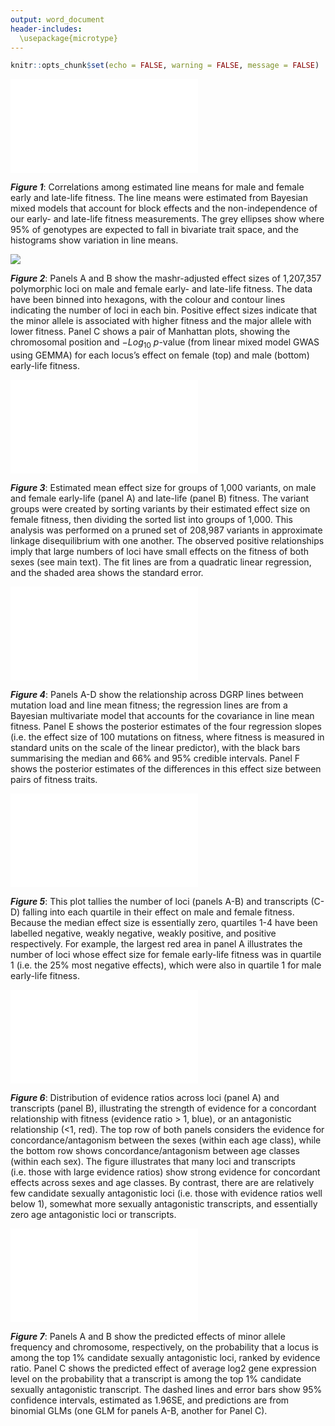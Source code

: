 ```yaml
---
output: word_document
header-includes: 
  \usepackage{microtype}
---
```


```r
knitr::opts_chunk$set(echo = FALSE, warning = FALSE, message = FALSE)
```


![](../figures/fig1.pdf)

***Figure 1***: Correlations among estimated line means for male and female early and late-life fitness. The line means were estimated from Bayesian mixed models that account for block effects and the non-independence of our early- and late-life fitness measurements. The grey ellipses show where 95% of genotypes are expected to fall in bivariate trait space, and the histograms show variation in line means.

\newpage

![](../figures/fig2_SNPs_manhattan_plot_edited.png)

***Figure 2***: Panels A and B show the mashr-adjusted effect sizes of 1,207,357 polymorphic loci on male and female early- and late-life fitness. The data have been binned into hexagons, with the colour and contour lines indicating the number of loci in each bin. Positive effect sizes indicate that the minor allele is associated with higher fitness and the major allele with lower fitness. Panel C shows a pair of Manhattan plots, showing the chromosomal position and $-Log_{10}$ $p$-value (from linear mixed model GWAS using GEMMA) for each locus's effect on female (top) and male (bottom) early-life fitness.

\newpage

![](../figures/fig3_boyle_plot.pdf)

***Figure 3***: Estimated mean effect size for groups of 1,000 variants, on male and female early-life (panel A) and late-life (panel B) fitness. The variant groups were created by sorting variants by their estimated effect size on female fitness, then dividing the sorted list into groups of 1,000. This analysis was performed on a pruned set of 208,987 variants in approximate linkage disequilibrium with one another. The observed positive relationships imply that large numbers of loci have small effects on the fitness of both sexes (see main text). The fit lines are from a quadratic linear regression, and the shaded area shows the standard error. 

\newpage

![](../figures/fig4_mutation_load.pdf)

***Figure 4***: Panels A-D show the relationship across DGRP lines between mutation load and line mean fitness; the regression lines are from a Bayesian multivariate model that accounts for the covariance in line mean fitness. Panel E shows the posterior estimates of the four regression slopes (i.e. the effect size of 100 mutations on fitness, where fitness is measured in standard units on the scale of the linear predictor), with the black bars summarising the median and 66% and 95% credible intervals. Panel F shows the posterior estimates of the differences in this effect size between pairs of fitness traits. 

\newpage

![](../figures/fig5_quartiles_plot.pdf)

***Figure 5***: This plot tallies the number of loci (panels A-B) and transcripts (C-D) falling into each quartile in their effect on male and female fitness. Because the median effect size is essentially zero, quartiles 1-4 have been labelled negative, weakly negative, weakly positive, and positive respectively. For example, the largest red area in panel A illustrates the number of loci whose effect size for female early-life fitness was in quartile 1 (i.e. the 25% most negative effects), which were also in quartile 1 for male early-life fitness. 

\newpage

![](../figures/fig6_antagonism_ratios.pdf)

***Figure 6***: Distribution of evidence ratios across loci (panel A) and transcripts (panel B), illustrating the strength of evidence for a  concordant relationship with fitness (evidence ratio > 1, blue), or an antagonistic relationship (<1, red). The top row of both panels considers the evidence for concordance/antagonism between the sexes (within each age class), while the bottom row shows concordance/antagonism between age classes (within each sex). The figure illustrates that many loci and transcripts (i.e. those with large evidence ratios) show strong evidence for concordant effects across sexes and age classes. By contrast, there are are relatively few candidate sexually antagonistic loci (i.e. those with evidence ratios well below 1), somewhat more sexually antagonistic transcripts, and essentially zero age antagonistic loci or transcripts.

\newpage

![](../figures/fig7_models.pdf)

***Figure 7***: Panels A and B show the predicted effects of minor allele frequency and chromosome, respectively, on the probability that a locus is among the top 1% candidate sexually antagonistic loci, ranked by evidence ratio. Panel C shows the predicted effect of average log2 gene expression level on the probability that a transcript is among the top 1% candidate sexually antagonistic transcript. The dashed lines and error bars show 95% confidence intervals, estimated as 1.96SE, and predictions are from binomial GLMs (one GLM for panels A-B, another for Panel C).

